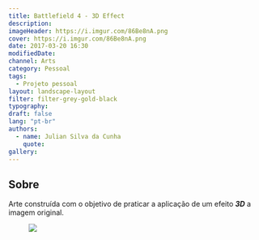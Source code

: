```yaml
---
title: Battlefield 4 - 3D Effect
description:
imageHeader: https://i.imgur.com/86Be8nA.png
cover: https://i.imgur.com/86Be8nA.png
date: 2017-03-20 16:30
modifiedDate:
channel: Arts
category: Pessoal
tags:
  - Projeto pessoal
layout: landscape-layout
filter: filter-grey-gold-black
typography:
draft: false
lang: "pt-br"
authors:
  - name: Julian Silva da Cunha
    quote:
gallery:
---
```


## Sobre

Arte construída com o objetivo de praticar a aplicação de um efeito _**3D**_ a imagem original.

<figure>
  <img src="https://i.imgur.com/86Be8nA.png" className="mx-auto block" />
</figure>
